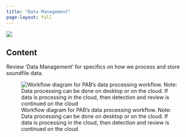 ```yaml
---
title: "Data Management"
page-layout: full
---
```

![](/figs/infographics/NEFSC_specie_boat.png)

## Content

Review 'Data Management' for specifics on how we process and store soundfile data. 

![Workflow diagram for PAB's data processing workflow. Note: Data processing can be done on desktop or on the cloud. If data is processing in the cloud, then detection and review is continued on the cloud](/figs/workflow-infographics/Data-workflow2.jpeg)